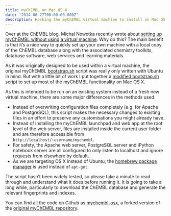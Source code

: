 ```yaml
---
title: myChEMBL on Mac OS X
date: "2014-06-27T00:00:00.000Z"
description: Hacking the myChEMBL virtual machine to install on Mac OS X.
---
```


Over at the ChEMBL blog, Michal Nowotka recently wrote about [setting up myChEMBL without using a virtual machine][nowotka]. Why do this? The main benefit is that it’s a nice way to quickly set up your own machine with a local copy of the ChEMBL database along with the associated chemistry toolkits, database software, web services and learning materials.

As it was originally designed to be used within a virtual machine, the original myChEMBL [bootstrap.sh][bootstrap] script was really only written with Ubuntu in mind. But with a little bit of work I put together a [modified bootstrap.sh script][mybootstrap] to set up most of the myChEMBL functionality on Mac OS X.

As this is intended to be run on an existing system instead of a fresh new virtual machine, there are some major differences in the methods used:

- Instead of overwriting  configuration files completely (e.g. for Apache and PostgreSQL), this script makes the necessary changes to existing files in an effort to preserve any customisations you might already have.
- Instead of installing the myChEMBL launchpad and web app at the root level of the web server, files are installed inside the current user folder and are therefore accessible from `http://localhost/~username/mychembl`.
- For safety, the Apache web server, PostgreSQL server and iPython notebook server are all configured to only listen to localhost and ignore requests from elsewhere by default.
- As we are targeting OS X instead of Ubuntu, the [homebrew package manager][hb] is used instead of `apt-get`.

The script hasn’t been widely tested, so please take a minute to read through and understand what it does before running it. It is going to take a long while, particularly to download the ChEMBL database and generate the relevant fingerprints and indexes.

You can find all the code on Github as [mychembl-osx][mychembl-osx], a forked version of the [original myChEMBL repository][mychembl].

[nowotka]: http://chembl.blogspot.co.uk/2014/06/mychembl-on-bare-metal.html
[bootstrap]: https://github.com/chembl/mychembl/blob/master/bootstrap.sh
[mybootstrap]: https://github.com/mcs07/mychembl-osx/blob/master/bootstrap.sh
[hb]: http://brew.sh
[mychembl]: https://github.com/chembl/mychembl
[mychembl-osx]: https://github.com/mcs07/mychembl-osx
